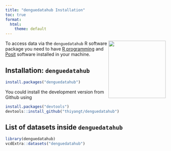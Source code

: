 ```yaml
---
title: "denguedatahub Installation"
toc: true
format:
  html:
    theme: default
---
```


<!-- Google tag (gtag.js) -->
<script async src="https://www.googletagmanager.com/gtag/js?id=G-MMF7S9CQZW"></script>
<script>
  window.dataLayer = window.dataLayer || [];
  function gtag(){dataLayer.push(arguments);}
  gtag('js', new Date());

  gtag('config', 'G-MMF7S9CQZW');
</script>

 <img src="logo.png" align="right" height="180"/>

To access data via the `denguedatahub` R software package you need to have [R programming](https://www.r-project.org/) and [Posit](https://posit.co/) software installed in your machine.

## Installation: `denguedatahub` 

```r
install.packages("denguedatahub")
```

You could install the development version from Github using

```r
install.packages("devtools")
devtools::install_github("thiyangt/denguedatahub")
```

## List of datasets inside `denguedatahub`

```r
library(denguedatahub)
vcdExtra::datasets("denguedatahub")
```

